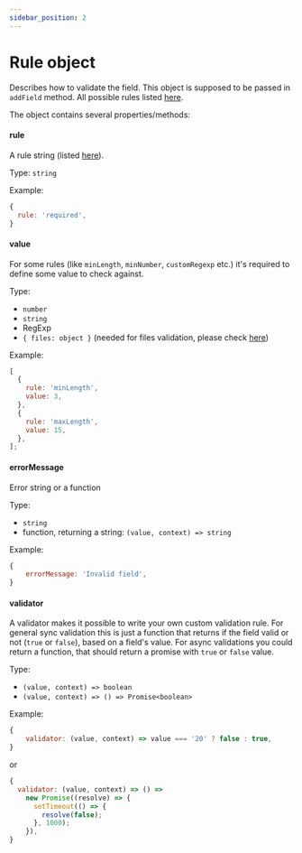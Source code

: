 ```yaml
---
sidebar_position: 2
---
```


# Rule object

Describes how to validate the field. This object is supposed to be passed in `addField` method. All possible rules listed [here](rules).

The object contains several properties/methods:

#### rule

A rule string (listed [here](rules)).

Type: `string`

Example:

```js
{
  rule: 'required',
}
```

#### value

For some rules (like `minLength`, `minNumber`, `customRegexp` etc.) it's required to define some value to check against.

Type:

- `number`
- `string`
- RegExp
- `{ files: object }` (needed for files validation, please check [here](/docs/tutorial/files-validation))

Example:

```js
[
  {
    rule: 'minLength',
    value: 3,
  },
  {
    rule: 'maxLength',
    value: 15,
  },
];
```

#### errorMessage

Error string or a function

Type:

- `string`
- function, returning a string: `(value, context) => string`

Example:

```js
{
    errorMessage: 'Invalid field',
}
```

#### validator

A validator makes it possible to write your own custom validation rule.
For general sync validation this is just a function that returns if the field valid or not (`true` or `false`), based on a field's value.
For async validations you could return a function, that should return a promise with `true` or `false` value.

Type:

- `(value, context) => boolean`
- `(value, context) => () => Promise<boolean>`

Example:

```js
{
    validator: (value, context) => value === '20' ? false : true,
}
```

or

```js
{
  validator: (value, context) => () =>
    new Promise((resolve) => {
      setTimeout(() => {
        resolve(false);
      }, 1000);
    }),
}
```
